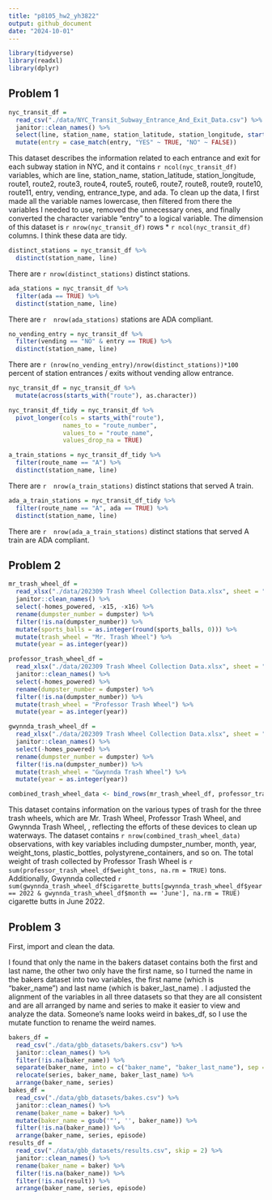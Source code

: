 ```yaml
---
title: "p8105_hw2_yh3822"
output: github_document
date: "2024-10-01"
---
```


```r
library(tidyverse)
library(readxl)
library(dplyr)
```



## Problem 1



```r
nyc_transit_df = 
  read_csv("./data/NYC_Transit_Subway_Entrance_And_Exit_Data.csv") %>%
  janitor::clean_names() %>%
  select(line, station_name, station_latitude, station_longitude, starts_with("route"), entry, vending, entrance_type, ada) %>%
  mutate(entry = case_match(entry, "YES" ~ TRUE, "NO" ~ FALSE))
```


This dataset describes the information related to each entrance and exit for each subway station in NYC, and it contains `r ncol(nyc_transit_df)` variables, which are line, station_name, station_latitude, station_longitude, route1, route2, route3, route4, route5, route6, route7, route8, route9, route10, route11, entry, vending, entrance_type, and ada. To clean up the data, I first made all the variable names lowercase, then filtered from there the variables I needed to use, removed the unnecessary ones, and finally converted the character variable “entry" to a logical variable. The dimension of this dataset is `r nrow(nyc_transit_df)` rows * `r ncol(nyc_transit_df)` columns. I think these data are tidy.


```r
distinct_stations = nyc_transit_df %>%
  distinct(station_name, line)
```

There are `r nrow(distinct_stations)` distinct stations.


```r
ada_stations = nyc_transit_df %>%
  filter(ada == TRUE) %>%
  distinct(station_name, line)
```

There are `r  nrow(ada_stations)` stations are ADA compliant.


```r
no_vending_entry = nyc_transit_df %>%
  filter(vending == "NO" & entry == TRUE) %>%
  distinct(station_name, line)
```

There are `r (nrow(no_vending_entry)/nrow(distinct_stations))*100` percent of station entrances / exits without vending allow entrance.


```r
nyc_transit_df = nyc_transit_df %>%
  mutate(across(starts_with("route"), as.character))

nyc_transit_df_tidy = nyc_transit_df %>%
  pivot_longer(cols = starts_with("route"),
               names_to = "route_number",   
               values_to = "route_name",    
               values_drop_na = TRUE)
```


```r
a_train_stations = nyc_transit_df_tidy %>%
  filter(route_name == "A") %>%
  distinct(station_name, line)
```

There are `r  nrow(a_train_stations)` distinct stations that served A train.


```r
ada_a_train_stations = nyc_transit_df_tidy %>%
  filter(route_name == "A", ada == TRUE) %>%
  distinct(station_name, line)
```

There are `r  nrow(ada_a_train_stations)` distinct stations that served A train are ADA compliant.


## Problem 2

```r
mr_trash_wheel_df = 
  read_xlsx("./data/202309 Trash Wheel Collection Data.xlsx", sheet = "Mr. Trash Wheel", skip = 1) %>%
  janitor::clean_names() %>%
  select(-homes_powered, -x15, -x16) %>%
  rename(dumpster_number = dumpster) %>%
  filter(!is.na(dumpster_number)) %>%
  mutate(sports_balls = as.integer(round(sports_balls, 0))) %>%
  mutate(trash_wheel = "Mr. Trash Wheel") %>%
  mutate(year = as.integer(year))
```



```r
professor_trash_wheel_df = 
  read_xlsx("./data/202309 Trash Wheel Collection Data.xlsx", sheet = "Professor Trash Wheel", skip = 1) %>%
  janitor::clean_names() %>%
  select(-homes_powered) %>%
  rename(dumpster_number = dumpster) %>%
  filter(!is.na(dumpster_number)) %>%
  mutate(trash_wheel = "Professor Trash Wheel") %>%
  mutate(year = as.integer(year))
```


```r
gwynnda_trash_wheel_df = 
  read_xlsx("./data/202309 Trash Wheel Collection Data.xlsx", sheet = "Gwynnda Trash Wheel", skip = 1) %>%
  janitor::clean_names() %>%
  select(-homes_powered) %>%
  rename(dumpster_number = dumpster) %>%
  filter(!is.na(dumpster_number)) %>%
  mutate(trash_wheel = "Gwynnda Trash Wheel") %>%
  mutate(year = as.integer(year))
```

```r
combined_trash_wheel_data <- bind_rows(mr_trash_wheel_df, professor_trash_wheel_df, gwynnda_trash_wheel_df)
```


This dataset contains information on the various types of trash for the three trash wheels, which are Mr. Trash Wheel, Professor Trash Wheel, and Gwynnda Trash Wheel, , reflecting the efforts of these devices to clean up waterways. The dataset contains `r nrow(combined_trash_wheel_data)` observations, with key variables including dumpster_number, month, year, weight_tons, plastic_bottles, polystyrene_containers, and so on. The total weight of trash collected by Professor Trash Wheel is `r sum(professor_trash_wheel_df$weight_tons, na.rm = TRUE)` tons. Additionally, Gwynnda collected `r sum(gwynnda_trash_wheel_df$cigarette_butts[gwynnda_trash_wheel_df$year == 2022 & gwynnda_trash_wheel_df$month == 'June'], na.rm = TRUE)` cigarette butts in June 2022.



## Problem 3


First, import and clean the data.

I found that only the name in the bakers dataset contains both the first and last name, the other two only have the first name, so I turned the name in the bakers dataset into two variables, the first name (which is "baker_name") and last name (which is baker_last_name) . I adjusted the alignment of the variables in all three datasets so that they are all consistent and are all arranged by name and series to make it easier to view and analyze the data. Someone's name looks weird in bakes_df, so I use the mutate function to rename the weird names.

```r
bakers_df = 
  read_csv("./data/gbb_datasets/bakers.csv") %>%
  janitor::clean_names() %>%
  filter(!is.na(baker_name)) %>%
  separate(baker_name, into = c("baker_name", "baker_last_name"), sep = " ", extra = "merge") %>%
  relocate(series, baker_name, baker_last_name) %>%
  arrange(baker_name, series)
bakes_df = 
  read_csv("./data/gbb_datasets/bakes.csv") %>%
  janitor::clean_names() %>%
  rename(baker_name = baker) %>%
  mutate(baker_name = gsub('"', '', baker_name)) %>%
  filter(!is.na(baker_name)) %>%
  arrange(baker_name, series, episode)
results_df = 
  read_csv("./data/gbb_datasets/results.csv", skip = 2) %>%
  janitor::clean_names() %>%
  rename(baker_name = baker) %>%
  filter(!is.na(baker_name)) %>%
  filter(!is.na(result)) %>%
  arrange(baker_name, series, episode)
```





